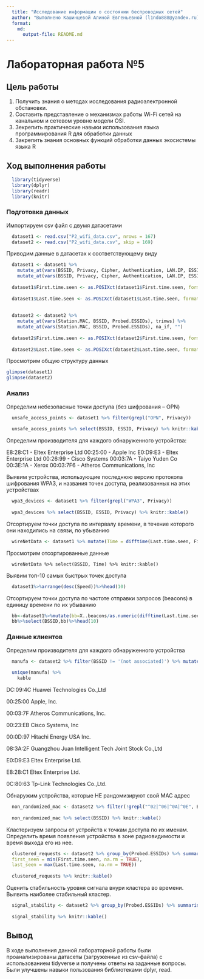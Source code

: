 ```yaml
---
  title: "Исследование информации о состоянии беспроводных сетей"
  author: "Выполнено Кашинцевой Алиной Евгеньевной (l1ndo888@yandex.ru)"
  format: 
    md: 
      output-file: README.md
---
```


# Лабораторная работа №5


## Цель работы 

1. Получить знания о методах исследования радиоэлектронной обстановки.
2. Составить представление о механизмах работы Wi-Fi сетей на канальном и
 сетевом уровне модели OSI.
3. Зекрепить практические навыки использования языка программирования R для
 обработки данных
4. Закрепить знания основных функций обработки данных экосистемы 
языка R

## Ход выполнения работы

```r
  library(tidyverse)
  library(dplyr)
  library(readr)
  library(knitr)
```
  
### Подготовка данных

Импортируем csv файл с двумя датасетами

```r
  dataset1 <- read.csv("P2_wifi_data.csv", nrows = 167)
  dataset2 <- read.csv("P2_wifi_data.csv", skip = 169)
```

Приводим данные в датасетах к соответствующему виду
  
```r
  dataset1 <- dataset1 %>% 
    mutate_at(vars(BSSID, Privacy, Cipher, Authentication, LAN.IP, ESSID), trimws) %>%
    mutate_at(vars(BSSID, Privacy, Cipher, Authentication, LAN.IP, ESSID), na_if, "")
  
  dataset1$First.time.seen <- as.POSIXct(dataset1$First.time.seen, format = "%Y-%m-%d %H:%M:%S")
  
  dataset1$Last.time.seen <- as.POSIXct(dataset1$Last.time.seen, format = "%Y-%m-%d %H:%M:%S")
  
  
  dataset2 <- dataset2 %>% 
    mutate_at(vars(Station.MAC, BSSID, Probed.ESSIDs), trimws) %>%
    mutate_at(vars(Station.MAC, BSSID, Probed.ESSIDs), na_if, "")
  
  dataset2$First.time.seen <- as.POSIXct(dataset2$First.time.seen, format = "%Y-%m-%d %H:%M:%S")
  
  dataset2$Last.time.seen <- as.POSIXct(dataset2$Last.time.seen, format = "%Y-%m-%d %H:%M:%S")
```
Просмотрим общую структуру данных 

```r
glimpse(dataset1)
glimpse(dataset2)
```
  
### Анализ

Определим небезопасные точки доступа (без шифрования – OPN)
 
```r
  unsafe_access_points <- dataset1 %>% filter(grepl("OPN", Privacy))
  
  unsafe_access_points %>% select(BSSID, ESSID, Privacy) %>% knitr::kable()
```
 
Определим производителя для каждого обнаруженного устройства:

E8:28:C1 - Eltex Enterprise Ltd
00:25:00 - Apple Inc
E0:D9:E3 - Eltex Enterprise Ltd
00:26:99 - Cisco Systems
00:03:7A - Taiyo Yuden Co
00:3E:1A - Xerox
00:03:7F6 - Atheros Communications, Inc

Выявим устройства, использующие последнюю версию протокола шифрования WPA3, и названия точек доступа, реализованных на этих устройствах

```r
  wpa3_devices <- dataset1 %>% filter(grepl("WPA3", Privacy))
  
  wpa3_devices %>% select(BSSID, ESSID, Privacy) %>% knitr::kable()
```
  
Отсортируем точки доступа по интервалу времени, в течение которого они находились на связи, по убыванию

```r
  wireNetData <- dataset1 %>% mutate(Time = difftime(Last.time.seen, First.time.seen, units = "mins")) %>% arrange(desc(Time)) %>% select(BSSID, Time)
```

Просмотрим отсортированные данные

```
  wireNetData %>% select(BSSID, Time) %>% knitr::kable()
```
  
Выявим топ-10 самых быстрых точек доступа
  
```r
  dataset1%>%arrange(desc(Speed))%>%head(10)
```
  
Отсортируем точки доступа по частоте отправки запросов (beacons) в единицу времени по их убыванию
  
```r
  bb<-dataset1%>%mutate(bb=X..beacons/as.numeric(difftime(Last.time.seen,First.time.seen)))%>%filter(!is.infinite(bb))%>%arrange(desc(bb))
  bb%>%select(BSSID,bb)%>%head(10)
```
  
### Данные клиентов

Определим производителя для каждого обнаруженного устройства

```r
  manufa <- dataset2 %>% filter(BSSID != '(not associated)') %>% mutate(Manufacturer = substr(BSSID, 1, 8)) %>% select(Manufacturer)
  
  unique(manufa) %>%
    kable
```
  
DC:09:4C Huawei Technologies Co.,Ltd

00:25:00 Apple, Inc.

00:03:7F Atheros Communications, Inc.

00:23:EB Cisco Systems, Inc

00:0D:97 Hitachi Energy USA Inc.

08:3A:2F Guangzhou Juan Intelligent Tech Joint Stock Co.,Ltd

E0:D9:E3 Eltex Enterprise Ltd.

E8:28:C1 Eltex Enterprise Ltd.

0C:80:63 Tp-Link Technologies Co.,Ltd.


Обнаружим устройства, которые НЕ рандомизируют свой MAC адрес

```r
  non_randomized_mac <- dataset2 %>% filter(!grepl("^02|^06|^0A|^0E", BSSID)) %>% filter(BSSID != '(not associated)')
  
  non_randomized_mac %>% select(BSSID) %>% knitr::kable()
```
  
Кластеризуем запросы от устройств к точкам доступа по их именам. Определить время появления устройства в зоне радиовидимости и время выхода его из нее.

```r
  clustered_requests <- dataset2 %>% group_by(Probed.ESSIDs) %>% summarise(
  first_seen = min(First.time.seen, na.rm = TRUE),
  last_seen = max(Last.time.seen, na.rm = TRUE))
  
  clustered_requests %>% knitr::kable()
```
  
Оценить стабильность уровня сигнала внури кластера во времени. Выявить наиболее стабильный кластер.

```r
  signal_stability <- dataset2 %>% group_by(Probed.ESSIDs) %>% summarise(sd_signal = sd(Power, na.rm = TRUE)) %>% arrange(sd_signal)
  
  signal_stability %>% knitr::kable()
```
  
## Вывод

В ходе выполнения данной лабораторной работы были проанализированы датасеты (загруженные из csv-файла) с использованием tidyverse и получены ответы на заданные вопросы. Были улучшены навыки пользования библиотеками dplyr, read.